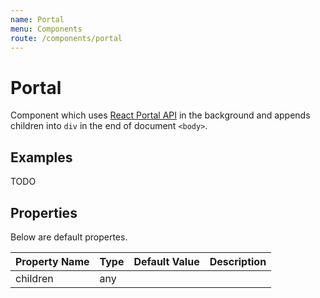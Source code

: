 ```yaml
---
name: Portal
menu: Components
route: /components/portal
---
```


# Portal

Component which uses [React Portal API](https://reactjs.org/docs/portals.html)
in the background and appends children into `div` in the end of document `<body>`.

## Examples

TODO

## Properties

Below are default propertes.

| Property Name | Type | Default Value | Description |
| ------------- | ---- | ------------- | ----------- |
| children      | any  |               |             |
